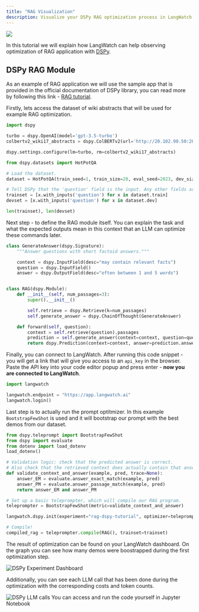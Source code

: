 ```yaml
---
title: "RAG Visualization"
description: Visualize your DSPy RAG optimization process in LangWatch
---
```


[<img align="center" src="https://colab.research.google.com/assets/colab-badge.svg" />](https://colab.research.google.com/github/langwatch/langevals/blob/main/notebooks/tutorials/dspy_rag.ipynb)

In this tutorial we will explain how LangWatch can help observing optimization of RAG application with [DSPy](https://dspy-docs.vercel.app).

## DSPy RAG Module
As an example of RAG application we will use the sample app that is provided in the official documentation of DSPy library,
you can read more by following this link - [RAG tutorial](https://dspy-docs.vercel.app/docs/tutorials/rag).

Firstly, lets access the dataset of wiki abstracts that will be used for example RAG optimization.

```python
import dspy

turbo = dspy.OpenAI(model='gpt-3.5-turbo')
colbertv2_wiki17_abstracts = dspy.ColBERTv2(url='http://20.102.90.50:2017/wiki17_abstracts')

dspy.settings.configure(lm=turbo, rm=colbertv2_wiki17_abstracts)

from dspy.datasets import HotPotQA

# Load the dataset.
dataset = HotPotQA(train_seed=1, train_size=20, eval_seed=2023, dev_size=50, test_size=0)

# Tell DSPy that the 'question' field is the input. Any other fields are labels and/or metadata.
trainset = [x.with_inputs('question') for x in dataset.train]
devset = [x.with_inputs('question') for x in dataset.dev]

len(trainset), len(devset)
```

Next step - to define the RAG module itself.
You can explain the task and what the expected outputs mean in this context that an LLM can optimize these commands later.

```python
class GenerateAnswer(dspy.Signature):
    """Answer questions with short factoid answers."""

    context = dspy.InputField(desc="may contain relevant facts")
    question = dspy.InputField()
    answer = dspy.OutputField(desc="often between 1 and 5 words")


class RAG(dspy.Module):
    def __init__(self, num_passages=3):
        super().__init__()

        self.retrieve = dspy.Retrieve(k=num_passages)
        self.generate_answer = dspy.ChainOfThought(GenerateAnswer)

    def forward(self, question):
        context = self.retrieve(question).passages
        prediction = self.generate_answer(context=context, question=question)
        return dspy.Prediction(context=context, answer=prediction.answer)
```
Finally, you can connect to LangWatch. After running this code snippet - you will get a link that will give you access to
an `api_key` in the browser. Paste the API key into your code editor popup and press enter - **now you are connected to LangWatch**.

```python
import langwatch

langwatch.endpoint = "https://app.langwatch.ai"
langwatch.login()
```

Last step is to actually run the prompt optitmizer. In this example `BootstrapFewShot` is used and it will
bootstrap our prompt with the best demos from our dataset.

```python
from dspy.teleprompt import BootstrapFewShot
from dspy import evaluate
from dotenv import load_dotenv
load_dotenv()

# Validation logic: check that the predicted answer is correct.
# Also check that the retrieved context does actually contain that answer.
def validate_context_and_answer(example, pred, trace=None):
    answer_EM = evaluate.answer_exact_match(example, pred)
    answer_PM = evaluate.answer_passage_match(example, pred)
    return answer_EM and answer_PM

# Set up a basic teleprompter, which will compile our RAG program.
teleprompter = BootstrapFewShot(metric=validate_context_and_answer)

langwatch.dspy.init(experiment="rag-dspy-tutorial", optimizer=teleprompter)

# Compile!
compiled_rag = teleprompter.compile(RAG(), trainset=trainset)
```

The result of optimization can be found on your LangWatch dashboard. On the graph you can see how many demos were boostrapped during the first optimization step.
<Frame caption="DSPy Experiment Dashboard">
<img className="block" src="/images/screenshot-rag-dspy-tutorial.png" alt="DSPy Experiment Dashboard" />
</Frame>

Additionally, you can see each LLM call that has been done during the optimization with the corresponding costs and token counts.
<Frame caption="DSPy LLM calls">
<img className="block" src="/images/screenshot-dspy-llm-calls.png" alt="DSPy LLM calls" />
</Frame>


<Card title="Open in Notebook" icon="github" href="https://github.com/langwatch/langevals/blob/main/notebooks/tutorials/dspy_rag.ipynb">
    You can access and run the code yourself in Jupyter Notebook
</Card>

